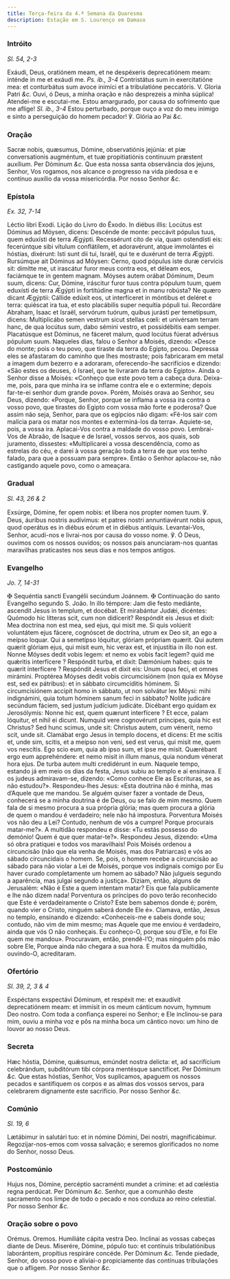 ```yaml
---
title: Terça-feira da 4.ª Semana da Quaresma
description: Estação em S. Lourenço em Damaso
---
```


### Intróito

_Sl. 54, 2-3_

<div class="grid grid-cols-2 gap-5">
  <span class="text-justify">
    Exáudi, Deus, oratiónem meam, et ne despéxeris deprecatiónem meam: inténde
    in me et exáudi me. <em>Ps. ib., 3-4</em> Contristátus sum in exercitatióne
    mea: et conturbátus sum avoce inimíci et a tribulatióne peccatóris. V.
    Gloria Patri <em>&c.</em>
  </span>
  <span class="text-justify">
    Ouvi, ó Deus, a minha oração e não desprezeis a minha súplica! Atendei-me e
    escutai-me. Estou amargurado, por causa do sofrimento que me aflige!
    <em>Sl. ib., 3-4</em> Estou perturbado, porque ouço a voz do meu inimigo e sinto
    a perseguição do homem pecador! ℣. Glória ao Pai <em>&c.</em>
  </span>
</div>

### Oração

<div class="grid grid-cols-2 gap-5">
  <span class="text-justify">
    Sacræ nobis, quæsumus, Dómine, observatiónis jejúnia: et piæ conversationis
    augméntum, et tuæ propitiatiónis contínuum præstent auxílium. Per Dóminum
    <em>&c.</em>
  </span>
  <span class="text-justify">
    Que esta nossa santa observância dos jejuns, Senhor, Vos rogamos, nos
    alcance o progresso na vida piedosa e e contínuo auxílio da vossa
    misericórdia. Por nosso Senhor <em>&c.</em>
  </span>
</div>

### Epístola

_Ex. 32, 7-14_

<div class="grid grid-cols-2 gap-5">
  <span class="text-justify">Léctio libri Exodi.</span>
  <span class="text-justify">Lição do Livro do Êxodo.</span>
  <span class="text-justify">
    In diébus illis: Locútus est Dóminus ad Móysen, dicens: Descénde de monte:
    peccávit pópulus tuus, quem eduxísti de terra Ægýpti. Recessérunt cito de
    via, quam ostendísti eis: fecerúntque sibi vítulum conflátilem, et
    adoravérunt, atque immolántes ei hóstias, dixérunt: Isti sunt dii tui,
    Israël, qui te e duxérunt de terra Ægýpti. Rursúmque ait Dóminus ad Móysen:
    Cerno, quod pópulus iste duræ cervícis sit: dimítte me, ut irascátur furor
    meus contra eos, et déleam eos, faciámque te in gentem magnam. Móyses autem
    orábat Dóminum, Deum suum, dicens: Cur, Dómine, iráscitur furor tuus contra
    pópulum tuum, quem eduxísti de terra Ægýpti in fortitúdine magna et in manu
    robústa? Ne quæro dicant Ægýptii: Cállide edúxit eos, ut interfíceret in
    móntibus et deléret e terra: quiéscat ira tua, et esto placábilis super
    nequítia pópuli tui. Recordáre Abraham, Isaac et Israël, servórum tuórum,
    quibus jurásti per temetípsum, dicens: Multiplicábo semen vestrum sicut
    stellas cœli: et univérsam terram hanc, de qua locútus sum, dabo sémini
    vestro, et possidébitis eam semper. Placatúsque est Dóminus, ne fáceret
    malum, quod locútus fúerat advérsus pópulum suum.
  </span>
  <span class="text-justify">
    Naqueles dias, falou o Senhor a Moisés, dizendo: «Desce do monte; pois o teu
    povo, que tiraste da terra do Egipto, pecou. Depressa eles se afastaram do
    caminho que lhes mostraste; pois fabricaram em metal a imagem dum bezerro e
    a adoraram, oferecendo-lhe sacrifícios e dizendo: «São estes os deuses, ó
    Israel, que te livraram da terra do Egipto». Ainda o Senhor disse a Moisés:
    «Conheço que este povo tem a cabeça dura. Deixa-me, pois, para que minha ira
    se inflame contra ele e o extermine; depois far-te-ei senhor dum grande
    povo». Porém, Moisés orava ao Senhor, seu Deus, dizendo: «Porque, Senhor,
    porque se inflama a vossa ira contra o vosso povo, que tirastes do Egipto
    com vossa mão forte e poderosa? Que assim não seja, Senhor, para que os
    egípcios não digam: «Fê-los sair com malícia para os matar nos montes e
    exterminá-los da terra». Aquiete-se, pois, a vossa ira. Aplacai-Vos contra a
    maldade do vosso povo. Lembrai-Vos de Abraão, de Isaque e de Israel, vossos
    servos, aos quais, sob juramento, dissestes: «Multiplicarei a vossa
    descendência, como as estrelas do céu, e darei à vossa geração toda a terra
    de que vos tenho falado, para que a possuam para sempre». Então o Senhor
    aplacou-se, não castigando aquele povo, como o ameaçara.
  </span>
</div>

### Gradual

_Sl. 43, 26 & 2_

<div class="grid grid-cols-2 gap-5">
  <span class="text-justify">
    Exsúrge, Dómine, fer opem nobis: et líbera nos propter nomen tuum. ℣. Deus,
    áuribus nostris audívimus: et patres nostri annuntiavérunt nobis opus, quod
    operátus es in diébus eórum et in diébus antíquis.
  </span>
  <span class="text-justify">
    Levantai-Vos, Senhor, acudi-nos e livrai-nos por causa do vosso nome. ℣. Ó
    Deus, ouvimos com os nossos ouvidos; os nossos pais anunciaram-nos quantas
    maravilhas praticastes nos seus dias e nos tempos antigos.
  </span>
</div>

### Evangelho

_Jo. 7, 14-31_

<div class="grid grid-cols-2 gap-5">
  <span class="text-justify">
    <span class="text-red-500">&#10016;</span> Sequéntia sancti Evangélii
    secúndum Joánnem.
  </span>
  <span class="text-justify">
    <span class="text-red-500">&#10016;</span> Continuação do santo Evangelho
    segundo S. João.
  </span>
  <span class="text-justify">
    In illo témpore: Jam die festo mediánte, ascendit Jesus in templum, et
    docébat. Et mirabántur Judǽi, dicéntes: Quómodo hic lítteras scit, cum non
    didícerit? Respóndit eis Jesus et dixit: Mea doctrína non est mea, sed ejus,
    qui misit me. Si quis volúerit voluntátem ejus fácere, cognóscet de
    doctrína, utrum ex Deo sit, an ego a meípso loquar. Qui a semetípso
    lóquitur, glóriam própriam quærit. Qui autem quærit glóriam ejus, qui misit
    eum, hic verax est, et injustítia in illo non est. Nonne Móyses dedit vobis
    legem: et nemo ex vobis facit legem? quid me quǽritis interfícere ?
    Respóndit turba, et dixit: Dæmónium habes: quis te quærit interfícere ?
    Respóndit Jesus et dixit eis: Unum opus feci, et omnes mirámini. Proptérea
    Móyses dedit vobis circumcisiónem (non quia ex Móyse est, sed ex pátribus):
    et in sábbato circumcíditis hóminem. Si circumcisiónem accipit homo in
    sábbato, ut non solvátur lex Móysi: mihi indignámini, quia totum hóminem
    sanum feci in sábbato? Nolíte judicáre secúndum fáciem, sed justum judícium
    judicáte. Dicébant ergo quidam ex Jerosólymis: Nonne hic est, quem quærunt
    interfícere ? Et ecce, palam lóquitur, et nihil ei dicunt. Numquid vere
    cognovérunt príncipes, quia hic est Christus? Sed hunc scimus, unde sit:
    Christus autem, cum vénerit, nemo scit, unde sit. Clamábat ergo Jesus in
    templo docens, et dicens: Et me scitis et, unde sim, scitis, et a meípso non
    veni, sed est verus, qui misit me, quem vos nescítis. Ego scio eum, quia ab
    ipso sum, et ipse me misit. Quærébant ergo eum apprehéndere: et nemo misit
    in illum manus, quia nondum vénerat hora ejus. De turba autem multi
    credidérunt in eum.
  </span>
  <span class="text-justify">
    Naquele tempo, estando já em meio os dias da festa, Jesus subiu ao templo e
    aí ensinava. E os judeus admiravam-se, dizendo: «Como conhece Ele as
    Escrituras, se as não estudou?». Respondeu-lhes Jesus: «Esta doutrina não é
    minha, mas d’Aquele que me mandou. Se alguém quiser fazer a vontade de Deus,
    conhecerá se a minha doutrina é de Deus, ou se falo de mim mesmo. Quem fala
    de si mesmo procura a sua própria glória; mas quem procura a glória de quem
    o mandou é verdadeiro; nele não há impostura. Porventura Moisés vos não deu
    a Lei? Contudo, nenhum de vós a cumpre! Porque procurais matar-me?». A
    multidão respondeu e disse: «Tu estás possesso do demónio! Quem é que quer
    matar-te?». Respondeu Jesus, dizendo: «Uma só obra pratiquei e todos vos
    maravilhais! Pois Moisés ordenou a circuncisão (não que ela venha de Moisés,
    mas dos Patriarcas) e vós ao sábado circuncidais o homem. Se, pois, o homem
    recebe a circuncisão ao sábado para não violar a Lei de Moisés, porque vos
    indignais comigo por Eu haver curado completamente um homem ao sábado? Não
    julgueis segundo a aparência, mas julgai segundo a justiça». Diziam, então,
    alguns de Jerusalém: «Não é Este a quem intentam matar? Eis que fala
    publicamente e lhe não dizem nada! Porventura os príncipes do povo terão
    reconhecido que Este é verdadeiramente o Cristo? Este bem sabemos donde é;
    porém, quando vier o Cristo, ninguém saberá donde Ele é». Clamava, então,
    Jesus no templo, ensinando e dizendo: «Conheceis-me e sabeis donde sou;
    contudo, não vim de mim mesmo; mas Aquele que me enviou é verdadeiro, ainda
    que vós O não conheçais. Eu conheço-O, porque sou d’Ele, e foi Ele quem me
    mandou». Procuravam, então, prendê-l’O; mas ninguém pôs mão sobre Ele,
    Porque ainda não chegara a sua hora. E muitos da multidão, ouvindo-O,
    acreditaram.
  </span>
</div>

### Ofertório

_Sl. 39, 2, 3 & 4_

<div class="grid grid-cols-2 gap-5">
  <span class="text-justify">
    Exspéctans exspectávi Dóminum, et respéxit me: et exaudívit deprecatiónem
    meam: et immísit in os meum cánticum novum, hymnum Deo nostro.
  </span>
  <span class="text-justify">
    Com toda a confiança esperei no Senhor; e Ele inclinou-se para mim, ouviu a
    minha voz e pôs na minha boca um cântico novo: um hino de louvor ao nosso
    Deus.
  </span>
</div>

### Secreta

<div class="grid grid-cols-2 gap-5">
  <span class="text-justify">
    Hæc hóstia, Dómine, quǽsumus, emúndet nostra delicta: et, ad sacrifícium
    celebrándum, subditórum tibi córpora mentésque sanctíficet. Per Dóminum
    <em>&c.</em>
  </span>
  <span class="text-justify">
    Que estas hóstias, Senhor, Vos suplicamos, apaguem os nossos pecados e
    santifiquem os corpos e as almas dos vossos servos, para celebrarem
    dignamente este sacrifício. Por nosso Senhor <em>&c.</em>
  </span>
</div>

### Comúnio

_Sl. 19, 6_

<div class="grid grid-cols-2 gap-5">
  <span class="text-justify">
    Lætábimur in salutári tuo: et in nómine Dómini, Dei nostri, magnificábimur.
  </span>
  <span class="text-justify">
    Regozijar-nos-emos com vossa salvação; e seremos glorificados no nome do
    Senhor, nosso Deus.
  </span>
</div>

### Postcomúnio

<div class="grid grid-cols-2 gap-5">
  <span class="text-justify">
    Hujus nos, Dómine, percéptio sacraménti mundet a crímine: et ad cœléstia
    regna perdúcat. Per Dóminum <em>&c.</em>
  </span>
  <span class="text-justify">
    Senhor, que a comunhão deste sacramento nos limpe de todo o pecado e nos
    conduza ao reino celestial. Por nosso Senhor <em>&c.</em>
  </span>
</div>

### Oração sobre o povo

<div class="grid grid-cols-2 gap-5">
  <span class="text-red-500 text-center">Orémus.</span>
  <span class="text-red-500 text-center">Oremos.</span>
  <span class="text-justify">Humiliáte cápita vestra Deo.</span>
  <span class="text-justify">Inclinai as vossas cabeças diante de Deus.</span>
  <span class="text-justify">
    Miserére, Dómine, pópulo tuo: et contínuis tribulatiónibus laborántem,
    propítius respiráre concéde. Per Dóminum <em>&c.</em>
  </span>
  <span class="text-justify">
    Tende piedade, Senhor, do vosso povo e aliviai-o propiciamente das contínuas
    tribulações que o afligem. Por nosso Senhor <em>&c.</em>
  </span>
</div>
